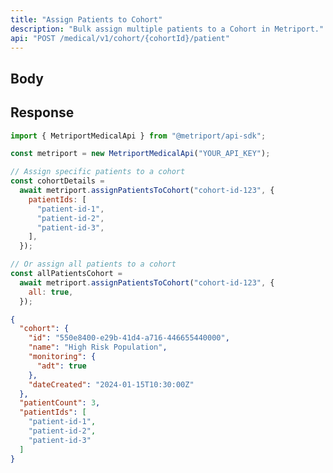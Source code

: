 ```yaml
---
title: "Assign Patients to Cohort"
description: "Bulk assign multiple patients to a Cohort in Metriport."
api: "POST /medical/v1/cohort/{cohortId}/patient"
---
```


## Body

<Snippet file="cohort-assignment.mdx" />

## Response

<Snippet file="cohort-with-patients-response.mdx" />

<ResponseExample>

```javascript Metriport SDK
import { MetriportMedicalApi } from "@metriport/api-sdk";

const metriport = new MetriportMedicalApi("YOUR_API_KEY");

// Assign specific patients to a cohort
const cohortDetails =
  await metriport.assignPatientsToCohort("cohort-id-123", {
    patientIds: [
      "patient-id-1",
      "patient-id-2",
      "patient-id-3",
    ],
  });

// Or assign all patients to a cohort
const allPatientsCohort =
  await metriport.assignPatientsToCohort("cohort-id-123", {
    all: true,
  });
```

</ResponseExample>

```json
{
  "cohort": {
    "id": "550e8400-e29b-41d4-a716-446655440000",
    "name": "High Risk Population",
    "monitoring": {
      "adt": true
    },
    "dateCreated": "2024-01-15T10:30:00Z"
  },
  "patientCount": 3,
  "patientIds": [
    "patient-id-1",
    "patient-id-2",
    "patient-id-3"
  ]
}
```
